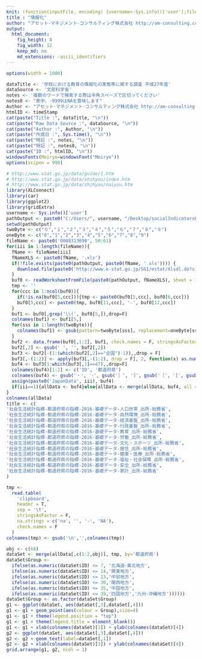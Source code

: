 ```yaml
---
knit: (function(inputFile, encoding) {username<-Sys.info()['user'];fileName<-'defaultPath.csv';pathToFile <-paste0('C:/Users/', username,'/Desktop/pathToCSV/');setwd(pathToFile);buf0<-read.csv(fileName,header = F,skip = 0,stringsAsFactor = F,check.names = F,fileEncoding = 'utf-8');timeStamp<-format(Sys.time(),'%Y%m%d%H%M%S');rmarkdown::render(inputFile, encoding = encoding, output_file = paste0('C:/Users/',username,buf0[2,1],'charts/','am-consulting.co.jp-',timeStamp,'.html')) })
title : "情報化"
author: "アセット･マネジメント･コンサルティング株式会社 http://am-consulting.co.jp"
output: 
  html_document:
    fig_height: 8
    fig_width: 12
    keep_md: no
    md_extensions: -ascii_identifiers 
---
```

<link href="http://knowledgevault.saecanet.com/components/rmarkdown-html.css" rel="stylesheet"> 
<style>
.main-container {
	max-width: 1000px;
	margin-left: auto;
	margin-right: auto;
}
</style>


```r
options(width = 1000)
```

```r
dataTitle <- '学校における教育の情報化の実態等に関する調査 平成27年度'
dataSource <- '文部科学省'
notes <- '複数のワードで検索する際は半角スペースで区切ってください'
notes0 <- "表中、-9999はNAを意味します"
Author <- "アセット･マネジメント･コンサルティング株式会社 http://am-consulting.co.jp"
htmlID <- timeStamp
cat(paste("Title :", dataTitle, "\n"))
cat(paste("Raw Data Source :", dataSource, "\n"))
cat(paste("Author :", Author, "\n"))
cat(paste("作成日 :", Sys.time(), "\n"))
cat(paste("特記 :", notes, "\n"))
cat(paste("特記 :", notes0, "\n"))
cat(paste("ID :", htmlID, "\n"))
windowsFonts(Meiryo=windowsFont("Meiryo"))
options(scipen = 999)
```

```r
# http://www.stat.go.jp/data/guide/1.htm
# http://www.stat.go.jp/data/shihyou/index.htm
# http://www.stat.go.jp/data/shihyou/naiyou.htm
library(XLConnect)
library(car)
library(ggplot2)
library(gridExtra)
username <- Sys.info()['user']
pathOutput <- paste0("C:/Users/", username, "/Desktop/socialIndicatorsByPrefecture/")
setwd(pathOutput)
twoByte <- c("０","１","２","３","４","５","６","７","８","９")
oneByte <- c("0","1","2","3","4","5","6","7","8","9")
fileName <- paste0('0000313690', 50:61)
for(iii in 1:length(fileName)){
  fName <- fileName[iii]
  fNameXLS <- paste0(fName, '.xls')
  if(!file.exists(paste0(pathOutput, paste0(fName, '.xls')))) {
    download.file(paste0('http://www.e-stat.go.jp/SG1/estat/Xlsdl.do?sinfid=', fName), fNameXLS, mode = "wb")
  }
  buf0 <- readWorksheetFromFile(paste0(pathOutput, fNameXLS), sheet = 1, check.names = F, header = F)
  tmp <- ''
  for(ccc in 1:ncol(buf0)){
    if(!is.na(buf0[5,ccc])){tmp <- paste0(buf0[5,ccc], buf0[6,ccc])}
    buf0[5,ccc] <- paste0(tmp, buf0[11,ccc], '-', buf0[12,ccc])
  }
  buf1 <- buf0[,grep('\\(', buf0[5,]),drop=F]
  colnames(buf1) <- buf1[5,]
  for(sss in 1:length(twoByte)){
    colnames(buf1) <- gsub(pattern=twoByte[sss], replacement=oneByte[sss], x=colnames(buf1))
  }
  buf2 <- data.frame(buf0[,1:2], buf1, check.names = F, stringsAsFactors = F)
  buf2[,2] <- gsub(' ', '', buf2[,2]) 
  buf3 <- buf2[-(1:(which(buf2[,2]=="全国")-1)),,drop = F]
  buf3[,-(1:2)] <- apply(buf3[,-(1:2), drop = F], 2, function(x) as.numeric(gsub(',', '', x)))
  buf4 <- buf3[1:which(buf3[,1]==47),,drop=F]
  colnames(buf4)[1:2] <- c('ID', '都道府県')
  colnames(buf4) <- gsub('・', '･', gsub('］', ']', gsub('［', '[', gsub(' ', '', gsub('　', '', colnames(buf4))))))
  assign(paste0('JapanData', iii), buf4)
  if(iii==1){allData <- buf4}else{allData <- merge(allData, buf4, all = T, ID = ID)}
}
colnames(allData)
title <- c(
'社会生活統計指標-都道府県の指標-2016-基礎データ-人口世帯_出所-総務省',
'社会生活統計指標-都道府県の指標-2016-基礎データ-自然環境_出所-総務省',
'社会生活統計指標-都道府県の指標-2016-基礎データ-経済基盤_出所-総務省',
'社会生活統計指標-都道府県の指標-2016-基礎データ-行政基盤_出所-総務省',
'社会生活統計指標-都道府県の指標-2016-基礎データ-教育_出所-総務省',
'社会生活統計指標-都道府県の指標-2016-基礎データ-労働_出所-総務省',
'社会生活統計指標-都道府県の指標-2016-基礎データ-文化・スポーツ_出所-総務省',
'社会生活統計指標-都道府県の指標-2016-基礎データ-居住_出所-総務省',
'社会生活統計指標-都道府県の指標-2016-基礎データ-健康・医療_出所-総務省',
'社会生活統計指標-都道府県の指標-2016-基礎データ-福祉・社会保障_出所-総務省',
'社会生活統計指標-都道府県の指標-2016-基礎データ-安全_出所-総務省',
'社会生活統計指標-都道府県の指標-2016-基礎データ-家計_出所-総務省'
)
```

```r
tmp <-
  read.table(
    'clipboard',
    header = T,
    sep = '\t',
    stringsAsFactor = F,
    na.strings = c('na', '', '-', 'NA'),
    check.names = F
  )
colnames(tmp) <- gsub('\n','',colnames(tmp))
```

```r
obj <- c(68)
dataSet <- merge(allData[,c(1:2,obj)], tmp, by='都道府県')
dataSet$Group <- 
  ifelse(as.numeric(dataSet$ID) <= 7, '北海道･東北地方',
  ifelse(as.numeric(dataSet$ID) <= 14,'関東地方',
  ifelse(as.numeric(dataSet$ID) <= 23,'中部地方',
  ifelse(as.numeric(dataSet$ID) <= 30,'関西地方',
  ifelse(as.numeric(dataSet$ID) <= 35,'中国地方',
  ifelse(as.numeric(dataSet$ID) <= 39,'四国地方','九州･沖縄地方'))))))
dataSet$Group <- as.factor(dataSet$Group)
g1 <- ggplot(dataSet, aes(dataSet[,3],dataSet[,4]))
g1 <- g1 + geom_point(aes(colour = Group),size=4) 
g1 <- g1 + theme(legend.position = "top")
g1 <- g1 + theme(legend.title = element_blank())
g1 <- g1 + xlab(colnames(dataSet)[3]) + ylab(colnames(dataSet)[4])
g2 <- ggplot(dataSet, aes(dataSet[,3],dataSet[,4]))
g2 <- g2 + geom_text(label=dataSet[,1])
g2 <- g2 + xlab(colnames(dataSet)[3]) + ylab(colnames(dataSet)[4])
grid.arrange(g1, g2, ncol = 1)
```
